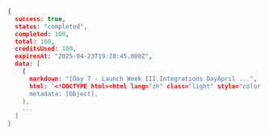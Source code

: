```json Node
{
  success: true,
  status: "completed",
  completed: 100,
  total: 100,
  creditsUsed: 100,
  expiresAt: "2025-04-23T19:28:45.000Z",
  data: [
    {
      markdown: "[Day 7 - Launch Week III.Integrations DayApril ...",
      html: `<!DOCTYPE html><html lang="zh" class="light" style="color...`,
      metadata: [Object],
    },
    ...
  ]
}
```
